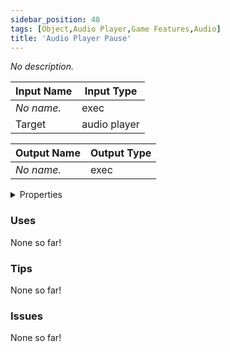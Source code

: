 ```yaml
---
sidebar_position: 48
tags: [Object,Audio Player,Game Features,Audio]
title: 'Audio Player Pause'
---
```


*No description.*






<EsbSvg />

| Input Name | Input Type |
|-----------|-----------|
| *No name.* | exec |
| Target | audio player |

| Output Name | Output Type |
|-----------|-----------|
| *No name.* | exec |


<details>
  <summary>Properties</summary>
  <div>
    <div>
    <table>
      <thead>
        <tr>
          <th>Is beta required?</th>
          <th>❌</th>
        </tr>
        <tr>
          <th>Is this chip a trolling risk?</th>
          <th>❌</th>
        </tr>
        <tr>
          <th>Is this chip a role assignment risk?</th>
          <th>❌</th>
        </tr>
        <tr>
          <th>Chip UUID</th>
          <th>e6391f35-dd8b-4e99-a0f9-7dc44b6c1893</th>
        </tr>
      </thead>
    </table>
    </div>
  </div>
</details>

### Uses

None so far!

### Tips

None so far!

### Issues

None so far!